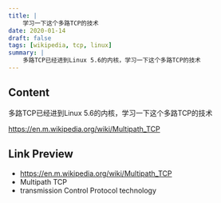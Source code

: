 ```yaml
---
title: |
    学习一下这个多路TCP的技术
date: 2020-01-14
draft: false
tags: [wikipedia, tcp, linux]
summary: |
    多路TCP已经进到Linux 5.6的内核，学习一下这个多路TCP的技术
---
```


## Content

多路TCP已经进到Linux 5.6的内核，学习一下这个多路TCP的技术

https://en.m.wikipedia.org/wiki/Multipath_TCP

## Link Preview

- https://en.m.wikipedia.org/wiki/Multipath_TCP
- Multipath TCP
- transmission Control Protocol technology
